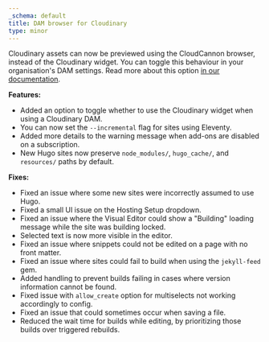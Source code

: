 ```yaml
---
_schema: default
title: DAM browser for Cloudinary
type: minor
---
```

Cloudinary assets can now be previewed using the CloudCannon browser, instead of the Cloudinary widget. You can toggle this behaviour in your organisation's DAM settings. Read more about this option [in our documentation](/documentation/articles/creating-a-cloudinary-dam/#link-cloudinary-to-your-site).

**Features:**

* Added an option to toggle whether to use the Cloudinary widget when using a Cloudinary DAM.
* You can now set the `--incremental` flag for sites using Eleventy.
* Added more details to the warning message when add-ons are disabled on a subscription.
* New Hugo sites now preserve `node_modules/`, `hugo_cache/`, and `resources/` paths by default.

**Fixes:**

* Fixed an issue where some new sites were incorrectly assumed to use Hugo.
* Fixed a small UI issue on the Hosting Setup dropdown.
* Fixed an issue where the Visual Editor could show a "Building" loading message while the site was building locked.
* Selected text is now more visible in the editor.
* Fixed an issue where snippets could not be edited on a page with no front matter.
* Fixed an issue where sites could fail to build when using the `jekyll-feed` gem.
* Added handling to prevent builds failing in cases where version information cannot be found.
* Fixed issue with `allow_create` option for multiselects not working accordingly to config.
* Fixed an issue that could sometimes occur when saving a file.
* Reduced the wait time for builds while editing, by prioritizing those builds over triggered rebuilds.
